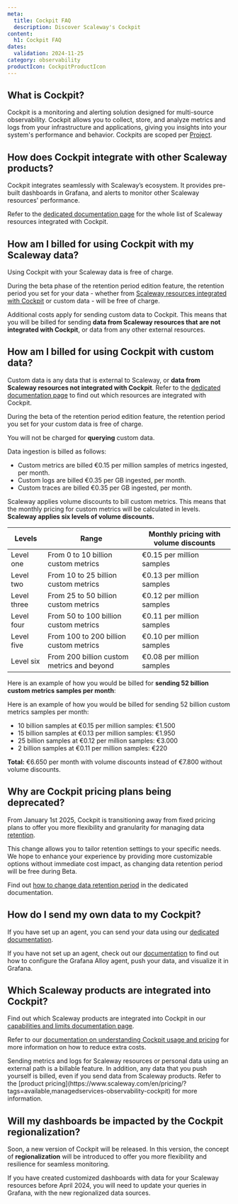 ```yaml
---
meta:
  title: Cockpit FAQ
  description: Discover Scaleway's Cockpit
content:
  h1: Cockpit FAQ
dates:
  validation: 2024-11-25
category: observability
productIcon: CockpitProductIcon
---
```


<Macro id="cockpit-plan-deprecation" />

## What is Cockpit?

Cockpit is a monitoring and alerting solution designed for multi-source observability. Cockpit allows you to collect, store, and analyze metrics and logs from your infrastructure and applications, giving you insights into your system's performance and behavior.
Cockpits are scoped per [Project](/organizations-and-projects/concepts/#project).

## How does Cockpit integrate with other Scaleway products?

Cockpit integrates seamlessly with Scaleway’s ecosystem. It provides pre-built dashboards in Grafana, and alerts to monitor other Scaleway resources' performance.

Refer to the [dedicated documentation page](/cockpit/reference-content/cockpit-limitations/#product-integration-into-cockpit) for the whole list of Scaleway resources integrated with Cockpit.

## How am I billed for using Cockpit with my Scaleway data?

Using Cockpit with your Scaleway data is free of charge.

During the beta phase of the retention period edition feature, the retention period you set for your data - whether from [Scaleway resources integrated with Cockpit](/cockpit/reference-content/cockpit-limitations/#product-integration-into-cockpit) or custom data - will be free of charge.

Additional costs apply for sending custom data to Cockpit. This means that you will be billed for sending **data from Scaleway resources that are not integrated with Cockpit**, or data from any other external resources.

## How am I billed for using Cockpit with custom data?

Custom data is any data that is external to Scaleway, or **data from Scaleway resources not integrated with Cockpit**. Refer to the [dedicated documentation page](/cockpit/reference-content/cockpit-limitations/#product-integration-into-cockpit) to find out which resources are integrated with Cockpit.

During the beta of the retention period edition feature, the retention period you set for your custom data is free of charge.

You will not be charged for **querying** custom data.

Data ingestion is billed as follows:

- Custom metrics are billed €0.15 per million samples of metrics ingested, per month.
- Custom logs are billed €0.35 per GB ingested, per month.
- Custom traces are billed €0.35 per GB ingested, per month.

Scaleway applies volume discounts to bill custom metrics. This means that the monthly pricing for custom metrics will be calculated in levels. **Scaleway applies six levels of volume discounts.**

| Levels       | Range                                        | Monthly pricing with volume discounts    |
|--------------|----------------------------------------------|------------------------------------------|
| Level one    | From 0 to 10 billion custom metrics          | €0.15 per million samples                |
| Level two    | From 10 to 25 billion custom metrics         | €0.13 per million samples                |
| Level three  | From 25 to 50 billion custom metrics         | €0.12 per million samples                |
| Level four   | From 50 to 100 billion custom metrics        | €0.11 per million samples                |
| Level five   | From 100 to 200 billion custom metrics       | €0.10 per million samples                |
| Level six    | From 200 billion custom metrics and beyond   | €0.08 per million samples                |


Here is an example of how you would be billed for **sending 52 billion custom metrics samples per month**:

Here is an example of how you would be billed for sending 52 billion custom metrics samples per month:
- 10 billion samples at €0.15 per million samples: €1.500
- 15 billion samples at €0.13 per million samples: €1.950
- 25 billion samples at €0.12 per million samples: €3.000
- 2 billion samples at €0.11 per million samples: €220

**Total:** €6.650 per month with volume discounts instead of €7.800 without volume discounts.

## Why are Cockpit pricing plans being deprecated?

From January 1st 2025, Cockpit is transitioning away from fixed pricing plans to offer you more flexibility and granularity for managing data [retention](/cockpit/concepts/#retention).

This change allows you to tailor retention settings to your specific needs. We hope to enhance your experience by providing more customizable options without immediate cost impact, as changing data retention period will be free during Beta.

Find out [how to change data retention period](/cockpit/how-to/change-data-retention/) in the dedicated documentation.

## How do I send my own data to my Cockpit?

If you have set up an agent, you can send your data using our [dedicated documentation](/cockpit/how-to/send-metrics-logs-to-cockpit/).


If you have not set up an agent, check out our [documentation](/cockpit/how-to/send-metrics-with-grafana-alloy/) to find out how to
configure the Grafana Alloy agent, push your data, and visualize it in Grafana.

## Which Scaleway products are integrated into Cockpit?

Find out which Scaleway products are integrated into Cockpit in our [capabilities and limits documentation page](/cockpit/reference-content/cockpit-limitations/#product-integration-into-cockpit).

Refer to our [documentation on understanding Cockpit usage and pricing](/cockpit/reference-content/understanding-cockpit-usage/) for more information on how to reduce extra costs.

<Message type="important">
 Sending metrics and logs for Scaleway resources or personal data using an external path is a billable feature. In addition, any data that you push yourself is billed, even if you send data from Scaleway products. Refer to the [product pricing](https://www.scaleway.com/en/pricing/?tags=available,managedservices-observability-cockpit) for more information.
</Message>

## Will my dashboards be impacted by the Cockpit regionalization?

Soon, a new version of Cockpit will be released. In this version, the concept of **regionalization** will be introduced to offer you more flexibility and resilience for seamless monitoring.

If you have created customized dashboards with data for your Scaleway resources before April 2024, you will need to update your queries in Grafana, with the new regionalized data sources.
